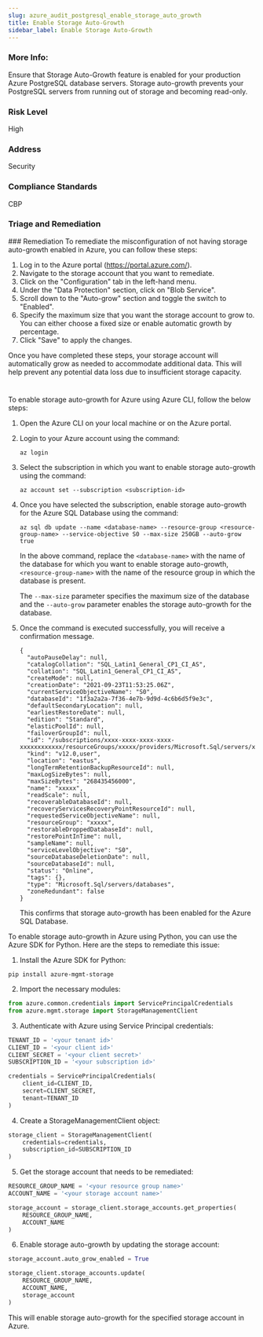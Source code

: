 ```yaml
---
slug: azure_audit_postgresql_enable_storage_auto_growth
title: Enable Storage Auto-Growth
sidebar_label: Enable Storage Auto-Growth
---
```


### More Info:

Ensure that Storage Auto-Growth feature is enabled for your production Azure PostgreSQL database servers. Storage auto-growth prevents your PostgreSQL servers from running out of storage and becoming read-only.

### Risk Level

High

### Address

Security

### Compliance Standards

CBP

### Triage and Remediation
<Tabs>
<Tab title='Remediation'>
### Remediation

<AccordionGroup>
<Accordion title='Using Console' defaultOpen='true'>
To remediate the misconfiguration of not having storage auto-growth enabled in Azure, you can follow these steps:

1. Log in to the Azure portal (https://portal.azure.com/).
2. Navigate to the storage account that you want to remediate.
3. Click on the "Configuration" tab in the left-hand menu.
4. Under the "Data Protection" section, click on "Blob Service".
5. Scroll down to the "Auto-grow" section and toggle the switch to "Enabled".
6. Specify the maximum size that you want the storage account to grow to. You can either choose a fixed size or enable automatic growth by percentage.
7. Click "Save" to apply the changes.

Once you have completed these steps, your storage account will automatically grow as needed to accommodate additional data. This will help prevent any potential data loss due to insufficient storage capacity.

#
</Accordion>

<Accordion title='Using CLI'>
To enable storage auto-growth for Azure using Azure CLI, follow the below steps:

1. Open the Azure CLI on your local machine or on the Azure portal.

2. Login to your Azure account using the command:

   ```
   az login
   ```

3. Select the subscription in which you want to enable storage auto-growth using the command:

   ```
   az account set --subscription <subscription-id>
   ```

4. Once you have selected the subscription, enable storage auto-growth for the Azure SQL Database using the command:

   ```
   az sql db update --name <database-name> --resource-group <resource-group-name> --service-objective S0 --max-size 250GB --auto-grow true
   ```

   In the above command, replace the `<database-name>` with the name of the database for which you want to enable storage auto-growth, `<resource-group-name>` with the name of the resource group in which the database is present.

   The `--max-size` parameter specifies the maximum size of the database and the `--auto-grow` parameter enables the storage auto-growth for the database.

5. Once the command is executed successfully, you will receive a confirmation message.

   ```
   {
     "autoPauseDelay": null,
     "catalogCollation": "SQL_Latin1_General_CP1_CI_AS",
     "collation": "SQL_Latin1_General_CP1_CI_AS",
     "createMode": null,
     "creationDate": "2021-09-23T11:53:25.06Z",
     "currentServiceObjectiveName": "S0",
     "databaseId": "1f3a2a2a-7f36-4e7b-9d9d-4c6b6d5f9e3c",
     "defaultSecondaryLocation": null,
     "earliestRestoreDate": null,
     "edition": "Standard",
     "elasticPoolId": null,
     "failoverGroupId": null,
     "id": "/subscriptions/xxxx-xxxx-xxxx-xxxx-xxxxxxxxxxxx/resourceGroups/xxxxx/providers/Microsoft.Sql/servers/xxxxx/databases/xxxxx",
     "kind": "v12.0,user",
     "location": "eastus",
     "longTermRetentionBackupResourceId": null,
     "maxLogSizeBytes": null,
     "maxSizeBytes": "268435456000",
     "name": "xxxxx",
     "readScale": null,
     "recoverableDatabaseId": null,
     "recoveryServicesRecoveryPointResourceId": null,
     "requestedServiceObjectiveName": null,
     "resourceGroup": "xxxxx",
     "restorableDroppedDatabaseId": null,
     "restorePointInTime": null,
     "sampleName": null,
     "serviceLevelObjective": "S0",
     "sourceDatabaseDeletionDate": null,
     "sourceDatabaseId": null,
     "status": "Online",
     "tags": {},
     "type": "Microsoft.Sql/servers/databases",
     "zoneRedundant": false
   }
   ```

   This confirms that storage auto-growth has been enabled for the Azure SQL Database.
</Accordion>

<Accordion title='Using Python'>
To enable storage auto-growth in Azure using Python, you can use the Azure SDK for Python. Here are the steps to remediate this issue:

1. Install the Azure SDK for Python:

```
pip install azure-mgmt-storage
```

2. Import the necessary modules:

```python
from azure.common.credentials import ServicePrincipalCredentials
from azure.mgmt.storage import StorageManagementClient
```

3. Authenticate with Azure using Service Principal credentials:

```python
TENANT_ID = '<your tenant id>'
CLIENT_ID = '<your client id>'
CLIENT_SECRET = '<your client secret>'
SUBSCRIPTION_ID = '<your subscription id>'

credentials = ServicePrincipalCredentials(
    client_id=CLIENT_ID,
    secret=CLIENT_SECRET,
    tenant=TENANT_ID
)
```

4. Create a StorageManagementClient object:

```python
storage_client = StorageManagementClient(
    credentials=credentials,
    subscription_id=SUBSCRIPTION_ID
)
```

5. Get the storage account that needs to be remediated:

```python
RESOURCE_GROUP_NAME = '<your resource group name>'
ACCOUNT_NAME = '<your storage account name>'

storage_account = storage_client.storage_accounts.get_properties(
    RESOURCE_GROUP_NAME,
    ACCOUNT_NAME
)
```

6. Enable storage auto-growth by updating the storage account:

```python
storage_account.auto_grow_enabled = True

storage_client.storage_accounts.update(
    RESOURCE_GROUP_NAME,
    ACCOUNT_NAME,
    storage_account
)
```

This will enable storage auto-growth for the specified storage account in Azure.
</Accordion>

</AccordionGroup>
</Tab>
</Tabs>

